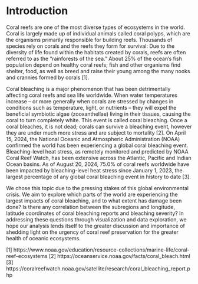 # Introduction

Coral reefs are one of the most diverse types of ecosystems in the world. Coral is largely made up of individual animals called coral polyps, which are the organisms primarily responsible for building reefs. Thousands of species rely on corals and the reefs they form for survival: Due to the diversity of life found within the habitats created by corals, reefs are often referred to as the “rainforests of the sea.” About 25% of the ocean's fish population depend on healthy coral reefs;  fish and other organisms find shelter, food, as well as breed and raise their young among the many nooks and crannies formed by corals [1]. 

Coral bleaching is a major phenomenon that has been detrimentally affecting coral reefs and sea life worldwide. When water temperatures increase – or more generally when corals are stressed by changes in conditions such as temperature, light, or nutrients – they will expel the beneficial symbiotic algae (zooxanthellae) living in their tissues, causing the coral to turn completely white. This event is called coral bleaching. Once a coral bleaches, it is not dead; corals can survive a bleaching event, however they are under much more stress and are subject to mortality [2]. On April 15, 2024, the National Oceanic and Atmospheric Administration (NOAA) confirmed the world has been experiencing a global coral bleaching event. Bleaching-level heat stress, as remotely monitored and predicted by NOAA Coral Reef Watch, has been extensive across the Atlantic, Pacific and Indian Ocean basins. As of August 20, 2024, 75.0% of coral reefs worldwide have been impacted by bleaching-level heat stress since January 1, 2023, the largest percentage of any global coral bleaching event in history to date [3].

We chose this topic due to the pressing stakes of this global environmental crisis. We aim to explore which parts of the world are experiencing the largest impacts of coral bleaching, and to what extent has damage been done? Is there any correlation between the subregions and longitude, latitude coordinates of coral bleaching reports and bleaching severity? In addressing these questions through visualization and data exploration, we hope our analysis lends itself to the greater discussion and importance of shedding light on the urgency of coral reef preservation for the greater health of oceanic ecosystems.

[1] https://www.noaa.gov/education/resource-collections/marine-life/coral-reef-ecosystems
[2] https://oceanservice.noaa.gov/facts/coral_bleach.html
[3] https://coralreefwatch.noaa.gov/satellite/research/coral_bleaching_report.php
